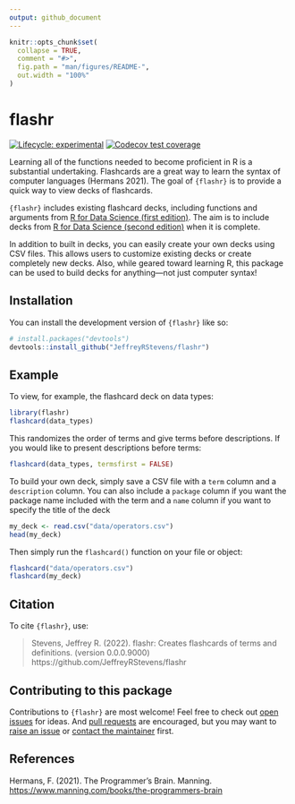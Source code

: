 ```yaml
---
output: github_document
---
```


<!-- README.md is generated from README.Rmd. Please edit that file -->

```r
knitr::opts_chunk$set(
  collapse = TRUE,
  comment = "#>",
  fig.path = "man/figures/README-",
  out.width = "100%"
)
```

# flashr

<!-- badges: start -->
[![Lifecycle: experimental](https://img.shields.io/badge/lifecycle-experimental-orange.svg)](https://lifecycle.r-lib.org/articles/stages.html#experimental)
[![Codecov test coverage](https://codecov.io/gh/JeffreyRStevens/flashr/branch/main/graph/badge.svg)](https://app.codecov.io/gh/JeffreyRStevens/flashr?branch=main)
<!-- badges: end -->

Learning all of the functions needed to become proficient in R is a substantial undertaking. Flashcards are a great way to learn the syntax of computer languages (Hermans 2021). The goal of `{flashr}` is to provide a quick way to view decks of flashcards. 

`{flashr}` includes existing flashcard decks, including functions and arguments from [R for Data Science (first edition)](https://r4ds.had.co.nz/). The aim is to include decks from [R for Data Science (second edition)](https://r4ds.hadley.nz) when it is complete.

In addition to built in decks, you can easily create your own decks using CSV files. This allows users to customize existing decks or create completely new decks. Also, while geared toward learning R, this package can be used to build decks for anything---not just computer syntax!

## Installation

You can install the development version of `{flashr}` like so:

```r
# install.packages("devtools")
devtools::install_github("JeffreyRStevens/flashr")
```

## Example

To view, for example, the flashcard deck on data types:

```r
library(flashr)
flashcard(data_types)
```

This randomizes the order of terms and give terms before descriptions. If you would like to present descriptions before terms:

```r
flashcard(data_types, termsfirst = FALSE)
```

To build your own deck, simply save a CSV file with a `term` column and a `description` column. You can also include a `package` column if you want the package name included with the term and a `name` column if you want to specify the title of the deck

```r
my_deck <- read.csv("data/operators.csv")
head(my_deck)
```

Then simply run the `flashcard()` function on your file or object:

```r
flashcard("data/operators.csv")
flashcard(my_deck)
```


## Citation

To cite `{flashr}`, use:

> Stevens, Jeffrey R. (2022). flashr: Creates flashcards of terms and definitions. (version 0.0.0.9000) https://github.com/JeffreyRStevens/flashr

## Contributing to this package

Contributions to `{flashr}` are most welcome! Feel free to check out [open issues](https://github.com/JeffreyRStevens/flashr/issues) for ideas. And [pull requests](https://github.com/JeffreyRStevens/flashr/pulls) are encouraged, but you may want to [raise an issue](https://github.com/JeffreyRStevens/flashr/issues) or [contact the maintainer](mailto:jeffrey.r.stevens@protonmail.com) first.

## References

Hermans, F. (2021). The Programmer’s Brain. Manning. [https://www.manning.com/books/the-programmers-brain](https://www.manning.com/books/the-programmers-brain)

